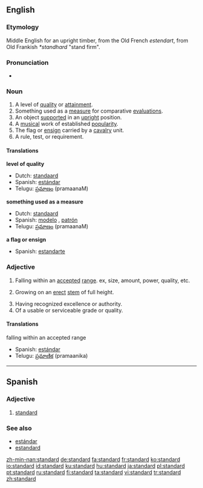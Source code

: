 ==English==

===Etymology===
Middle English for an upright timber, from the Old French ''estendart'', from Old Frankish ''*standhard'' "stand firm".

===Pronunciation===
*{{IPA|/ˈstændɚd/}}
===Noun===
{{en-noun}}

# A level of [[quality]] or [[attainment]].
# Something used as a [[measure]] for comparative [[evaluation]]s.
# An object [[support]]ed in an [[upright]] position.
# A [[musical]] work of established [[popularity]].
# The flag or [[ensign]] carried by a [[cavalry]] unit.
# A rule, test, or requirement.

====Translations====
'''level of quality'''
{{top}}
{{mid}}
*Dutch: [[standaard]]
*Spanish: [[estándar]] {{m}}
*Telugu: [[ప్రమాణం]] (pramaanaM)
{{bottom}}

'''something used as a measure'''
{{top}}
{{mid}}
*Dutch: [[standaard]]
*Spanish: [[modelo]] {{m}}, [[patrón]] {{m}} 
*Telugu: [[ప్రమాణం]] (pramaanaM)
{{bottom}}

'''a flag or ensign'''
{{top}}
{{mid}}
*Spanish: [[estandarte]] {{m}}
{{bottom}}

===Adjective===
{{en-adj}}

# Falling within an [[accepted]] [[range]]. ex, size, amount, power, quality, etc.
# {{italbrac|of a tree or shrub}} Growing on an [[erect]] [[stem]] of full height.
# Having recognized excellence or authority.
# Of a usable or serviceable grade or quality.

====Translations====
;falling within an accepted range
{{top}}
{{mid}}
*Spanish: [[estándar]]
*Telugu: [[ప్రమాణిక]] (pramaanika)
{{bottom}}

----

==Spanish==

===Adjective===
{{es-adj|feminine=standard|masculine plural=standardes|feminine plural=standardes}}

# [[standard#English|standard]]

===See also===
* [[estándar]]
* [[estandard]]

[[zh-min-nan:standard]]
[[de:standard]]
[[fa:standard]]
[[fr:standard]]
[[ko:standard]]
[[io:standard]]
[[id:standard]]
[[ku:standard]]
[[hu:standard]]
[[ja:standard]]
[[pl:standard]]
[[pt:standard]]
[[ru:standard]]
[[fi:standard]]
[[ta:standard]]
[[vi:standard]]
[[tr:standard]]
[[zh:standard]]